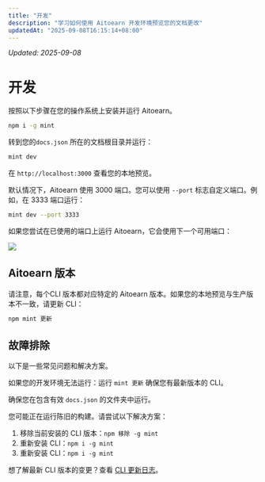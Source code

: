 ```yaml
---
title: "开发"
description: "学习如何使用 Aitoearn 开发环境预览您的文档更改"
updatedAt: "2025-09-08T16:15:14+08:00"
---
```

<!-- UPDATED_AT -->
_Updated: 2025-09-08_

# 开发

按照以下步骤在您的操作系统上安装并运行 Aitoearn。

<Step title="安装 Aitoearn CLI">

```bash
npm i -g mint
```

</Step>

<Step title="运行开发环境">

转到您的`docs.json` 所在的文档根目录并运行：

```bash
mint dev
```

</Step>

在 `http://localhost:3000` 查看您的本地预览。

默认情况下，Aitoearn 使用 3000 端口。您可以使用 `--port` 标志自定义端口。例如，在 3333 端口运行：

```bash
mint dev --port 3333
```

如果您尝试在已使用的端口上运行 Aitoearn，它会使用下一个可用端口：

![](https://mintlify-assets.b-cdn.net/port.png)

## Aitoearn 版本

请注意，每个CLI 版本都对应特定的 Aitoearn 版本。如果您的本地预览与生产版本不一致，请更新 CLI：

```bash
npm mint 更新
```

## 故障排除

以下是一些常见问题和解决方案。

<AccordionGroup>

<Accordion title="Mintlify 开发环境无法运行">

如果您的开发环境无法运行：运行 `mint 更新` 确保您有最新版本的 CLI。

</Accordion>

<Accordion title="页面显示为 404">

确保您在包含有效 `docs.json` 的文件夹中运行。

</Accordion>

<Accordion title="重置或硬刷新不起作用">

您可能正在运行陈旧的构建。请尝试以下解决方案：

1. 移除当前安装的 CLI 版本：`npm 移除 -g mint`
2. 重新安装 CLI：`npm i -g mint`
3. 重新安装 CLI：`npm i -g mint`

</Accordion>

<Accordion title="解决方案：前往设备根目录删除 `~/.aitoearn` 文件夹，然后再次运行 `mint dev`。">

</Accordion>

</AccordionGroup>

想了解最新 CLI 版本的变更？查看 [CLI 更新日志](https://www.npmjs.com/package/mintlify?activeTab=versions)。
